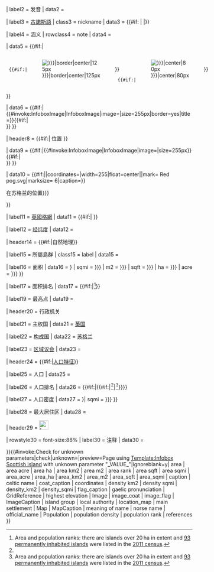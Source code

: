 <includeonly>{{Infobox
| bodyclass = vcard
| aboveclass = fn org
| title = {{{official_name|{{PAGENAMEBASE}} }}}

| headerstyle = background-color: #efefef
| labelstyle = padding-top:0.2em;line-height:1.2em;

| label1  = [[苏格兰盖尔语|盖尔语]]
| class1  = nickname
| data1   = {{#if:{{{celtic name|}}} | {{lang|gd|{{{celtic name}}}}} |}}

| label2  = 发音
| data2   = {{{gaelic pronunciation|}}}

| label3  = [[古諾斯語]]
| class3  = nickname
| data3   = {{#if:{{{norse name|}}} | {{lang|non|{{{norse name}}}}} |}}

| label4  = 涵义
| rowclass4 = note
| data4   = {{{meaning of name|}}}

| data5    = {{#if:{{{image_flag|}}}{{{image_coat|}}}|<div style="display: table; width: 100%; border-collapse: collapse;">
  {{#if:{{{image_flag|}}}|<div style="display: table-cell;">[[File:{{{image_flag|}}}|border|center|125px]]<div>{{{flag_caption|}}}</div></div>}}
  {{#if:{{{image_coat|}}}|<div style="display: table-cell;">[[File:{{{image_coat|}}}|center|80px]]<div>{{{coat_caption|}}}</div></div>}}
 </div>}}

| data6   = {{#if:{{{Image|}}}|{{#invoke:InfoboxImage|InfoboxImage|image={{{Image|}}}|size=255px|border=yes|title={{{ImageCaption|}}}}}{{#if:{{{ImageCaption|}}}|<br />{{{ImageCaption}}}}} }}

| header8  = {{#if:{{{Map|}}}{{{GridReference|}}}{{{coordinates|}}}| 位置 }}

| data9    = {{#if:{{{Map|}}}|{{#invoke:InfoboxImage|InfoboxImage|image={{{Map|}}}|size=255px}}{{#if:{{{MapCaption|}}}|<br />{{{MapCaption}}}}} }}

| data10    = {{#if:{{{coordinates|}}}|{{Location map|{{{location_map|UK Scotland}}}|relief=yes|label={{#if: {{{official_name|}}}|{{{official_name}}}|{{PAGENAMEBASE}}}}|coordinates={{{coordinates|}}}|width=255|float=center||mark= Red pog.svg|marksize= 6|caption=}}<div>{{{caption|{{{official_name|{{PAGENAMEBASE}} }}}在苏格兰的位置}}}</div>}}

| label11   = [[英國國家格網參考系統|英國格網]]
| data11    = {{#if:{{{GridReference|}}}| {{gbmappingsmall|{{{GridReference}}}|25|{{{GridReference}}}}} }}

| label12   = [[经纬度]] 
| data12    = {{{coordinates|}}}

| header14 = {{#if:{{{island group|}}}{{{area|}}}{{{area rank|}}}{{{highest elevation|}}}|自然地理}}

| label15  = 所屬島群
| class15  = label
| data15   = {{{island group|}}}

| label16  = 面积
| data16   = {{Infobox islands/area| km2 = {{{area km2|{{{area_km2|}}}}}} | sqmi = {{{area sqmi|{{{area_sqmi|}}}}}} | m2 = {{{area m2|{{{area_m2|}}}}}} | sqft = {{{area sqft|{{{area_sqft|}}}}}} | ha = {{{area ha|{{{area_ha|}}}}}} | acre = {{{area acre|{{{area_acre|}}}}}} }}{{{area|}}}

| label17  = 面积排名
| data17   = {{#if:{{{area rank|}}}|{{{area rank}}}&#x200A;<ref name="RankNote">Area and population ranks: there are {{circa|300}} islands over 20&thinsp;ha in extent and [[Wikipedia:WikiProject Scottish Islands/Populated Islands#Inhabited islands|93 permanently inhabited islands]] were listed in the [[United Kingdom census, 2011|2011 census]].</ref>}}

| label19  = 最高点
| data19   = {{{highest elevation|}}}

| header20 = 行政机关

| label21  = 主权国
| data21   = [[英国]]

| label22  = [[英國的構成國|构成国]]
| data22   = [[苏格兰]]

| label23  = [[苏格兰行政区划|区域议会]]
| data23   = {{{local authority|}}}

| header24 = {{#if:{{{Population|}}}{{{population rank|}}}{{{main settlement|}}}|[[蘇格蘭人口|人口特征]]}}

| label25  = 人口
| data25   = {{{Population|}}}

| label26  = 人口排名
| data26   = {{#if:{{{population rank|}}}|{{{population rank}}}{{#if:{{{area rank|}}}|&#x200A;<ref name="RankNote" />|&#x200A;<ref name="RankNote">Area and population ranks: there are {{circa|300}} islands over 20&thinsp;ha in extent and [[Wikipedia:WikiProject Scottish Islands/Populated Islands#Inhabited islands|93 permanently inhabited islands]] were listed in the [[United Kingdom census, 2011|2011 census]].</ref>}}}}

| label27  = 人口密度
| data27   = {{Infobox islands/density| km2 = {{{density km2|{{{density_km2|}}}}}}| sqmi = {{{density sqmi|{{{density_sqmi|}}}}}} }}{{{population density|}}}

| label28  = 最大居住区
| data28   = {{{main settlement|}}}

| header29 = [[File:Lymphad3.svg|x25px|link=]]

| rowstyle30 = font-size:88%
| label30  = 注释
| data30   = {{{references|}}}

}}</includeonly>{{#invoke:Check for unknown parameters|check|unknown={{main other|[[Category:Pages using infobox Scottish island with unknown parameters|_VALUE_{{PAGENAME}}]]}}|preview=Page using [[Template:Infobox Scottish island]] with unknown parameter "_VALUE_"|ignoreblank=y| area | area acre | area ha | area km2 | area m2 | area rank | area sqft | area sqmi | area_acre | area_ha | area_km2 | area_m2 | area_sqft | area_sqmi | caption | celtic name | coat_caption | coordinates | density km2 | density sqmi | density_km2 | density_sqmi | flag_caption | gaelic pronunciation | GridReference | highest elevation | Image | image_coat | image_flag | ImageCaption | island group  | local authority | location_map  | main settlement | Map | MapCaption | meaning of name | norse name | official_name | Population | population density | population rank | references }}<noinclude>{{Documentation}}</noinclude>